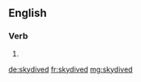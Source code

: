 ==English==

===Verb===
{{head|en|verb form}}

# {{en-past of|skydive}}

[[de:skydived]]
[[fr:skydived]]
[[mg:skydived]]